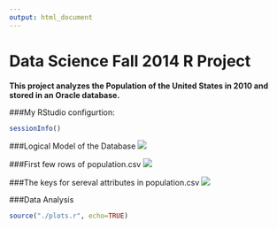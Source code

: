 ```yaml
---
output: html_document
---
```

Data Science Fall 2014 R Project
===
**This project analyzes the Population of the United States in 2010 and stored in an Oracle database.**

###My RStudio configurtion:
```r
sessionInfo()
```

###Logical Model of the Database
![](./PopulationLogical.png) 

###First few rows of population.csv
![](./SamplePopulation.png) 


###The keys for sereval attributes in population.csv
![](./keys.png)


###Data Analysis

```r
source("./plots.r", echo=TRUE)
```





